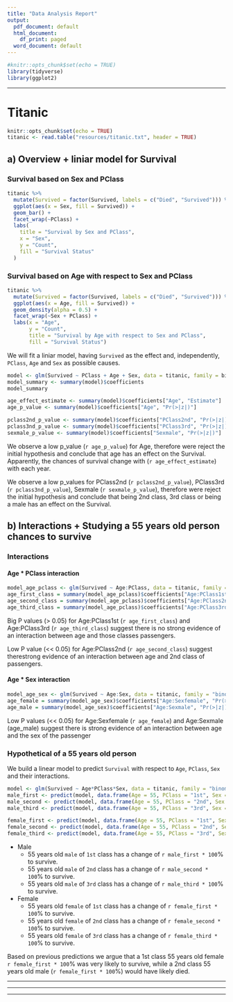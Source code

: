 ```yaml
---
title: "Data Analysis Report"
output:
  pdf_document: default
  html_document:
    df_print: paged
  word_document: default
---
```


```r
#knitr::opts_chunk$set(echo = TRUE)
library(tidyverse)
library(ggplot2)

```

***

# Titanic

```r
knitr::opts_chunk$set(echo = TRUE)
titanic <- read.table("resources/titanic.txt", header = TRUE)
```

## a) Overview + liniar model for Survival

### Survival based on Sex and PClass

```r
titanic %>%
  mutate(Survived = factor(Survived, labels = c("Died", "Survived"))) %>% 
  ggplot(aes(x = Sex, fill = Survived)) +
  geom_bar() +
  facet_wrap(~PClass) +
  labs(
    title = "Survival by Sex and PClass",
    x = "Sex",
    y = "Count",
    fill = "Survival Status"
  )
```

### Survival based on Age with respect to Sex and PClass
```r
titanic %>%
  mutate(Survived = factor(Survived, labels = c("Died", "Survived"))) %>% 
  ggplot(aes(x = Age, fill = Survived)) +
  geom_density(alpha = 0.5) +
  facet_wrap(~Sex + PClass) +
  labs(x = "Age",
       y = "Count",
       title = "Survival by Age with respect to Sex and PClass",
       fill = "Survival Status")
```


We will fit a liniar model, having `Survived` as the effect and, independently, `PClass`, `Age` and `Sex` as possible causes.

```r
model <- glm(Survived ~ PClass + Age + Sex, data = titanic, family = binomial)
model_summary <- summary(model)$coefficients
model_summary
```

```r
age_effect_estimate <- summary(model)$coefficients["Age", "Estimate"]
age_p_value <- summary(model)$coefficients["Age", "Pr(>|z|)"]

pclass2nd_p_value <- summary(model)$coefficients["PClass2nd", "Pr(>|z|)"]
pclass3nd_p_value <- summary(model)$coefficients["PClass3rd", "Pr(>|z|)"]
sexmale_p_value <- summary(model)$coefficients["Sexmale", "Pr(>|z|)"]
```


We observe a low p_value (`r age_p_value`) for Age, therefore were reject the initial hypothesis and conclude that age has an effect on the Survival. Apparently, the chances of survival change with (`r age_effect_estimate`) with each year.

We observe a low p_values for PClass2nd (`r pclass2nd_p_value`), PClass3rd (`r pclass3nd_p_value`), Sexmale (`r sexmale_p_value`), therefore were reject the initial hypothesis and conclude that being 2nd class, 3rd class or being a male has an effect on the Survival. 

## b) Interactions + Studying a 55 years old person chances to survive

### Interactions

#### Age * PClass interaction

```r
model_age_pclass <- glm(Survived ~ Age:PClass, data = titanic, family = "binomial")
age_first_class = summary(model_age_pclass)$coefficients["Age:PClass1st", "Pr(>|z|)"]
age_second_class = summary(model_age_pclass)$coefficients["Age:PClass2nd", "Pr(>|z|)"]
age_third_class = summary(model_age_pclass)$coefficients["Age:PClass3rd", "Pr(>|z|)"]
```

Big P values (> 0.05) for Age:PClass1st (`r age_first_class`) and Age:PClass3rd (`r age_third_class`) suggest there is no strong evidence of an interaction between age and those classes passengers.

Low P value (<< 0.05) for Age:PClass2nd (`r age_second_class`) suggest therestrong evidence of an interaction between age and 2nd class of passengers.

#### Age * Sex interaction
```r
model_age_sex <- glm(Survived ~ Age:Sex, data = titanic, family = "binomial")
age_female = summary(model_age_sex)$coefficients["Age:Sexfemale", "Pr(>|z|)"]
age_male = summary(model_age_sex)$coefficients["Age:Sexmale", "Pr(>|z|)"]
```
Low P values (<< 0.05) for Age:Sexfemale (`r age_female`) and Age:Sexmale (age_male) suggest there is strong evidence of an interaction between age and the sex of the passenger

### Hypothetical of a 55 years old person

We build a linear model to predict `Survival` with respect to `Age`, `PClass`, `Sex` and their interactions.
```r
model <- glm(Survived ~ Age*PClass*Sex, data = titanic, family = "binomial")
male_first <- predict(model, data.frame(Age = 55, PClass = "1st", Sex = "male"), type = "response") 
male_second <- predict(model, data.frame(Age = 55, PClass = "2nd", Sex = "male"), type = "response") 
male_third <- predict(model, data.frame(Age = 55, PClass = "3rd", Sex = "male"), type = "response") 

female_first <- predict(model, data.frame(Age = 55, PClass = "1st", Sex = "female"), type = "response") 
female_second <- predict(model, data.frame(Age = 55, PClass = "2nd", Sex = "female"), type = "response") 
female_third <- predict(model, data.frame(Age = 55, PClass = "3rd", Sex = "female"), type = "response") 
```

  * Male
    + 55 years old `male` of `1st` class has a change of `r male_first * 100`% to survive.
    + 55 years old `male` of `2nd` class has a change of `r male_second * 100`% to survive.
    + 55 years old `male` of `3rd` class has a change of `r male_third * 100`% to survive.

  * Female
    + 55 years old `female` of `1st` class has a change of `r female_first * 100`% to survive.
    + 55 years old `female` of `2nd` class has a change of `r female_second * 100`% to survive.
    + 55 years old `female` of `3rd` class has a change of `r female_third * 100`% to survive.

Based on previous predictions we argue that a 1st class 55 years old female `r female_first * 100`% was very likely to survive, while a 2nd class 55 years old male (`r female_first * 100`%) would have likely died.

***
***
***
